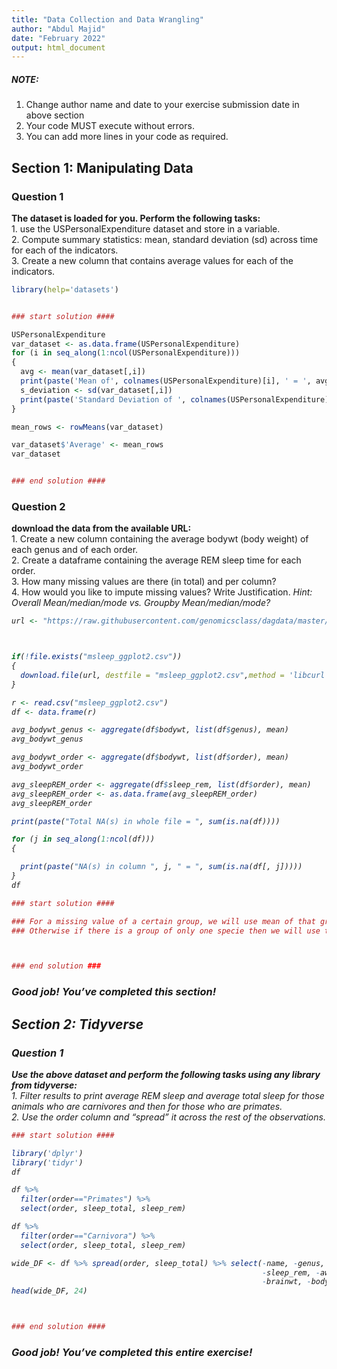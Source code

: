 ---
title: "Data Collection and Data Wrangling"
author: "Abdul Majid"
date: "February 2022"
output: html_document
---

##### NOTE: 
1. Change author name and date to your exercise submission date in above section
2. Your code MUST execute without errors. 
3. You can add more lines in your code as required.

## Section 1: Manipulating Data

### Question 1 
**The dataset is loaded for you. Perform the following tasks:**  
1. use the USPersonalExpenditure dataset and store in a variable.  
2. Compute summary statistics: mean, standard deviation (sd) across time for each of the indicators.  
3. Create a new column that contains average values for each of the indicators.  


```{r }
library(help='datasets')
```


```{r }


```

```{r }
### start solution ####
```


```{r }
USPersonalExpenditure
var_dataset <- as.data.frame(USPersonalExpenditure)
for (i in seq_along(1:ncol(USPersonalExpenditure)))
{
  avg <- mean(var_dataset[,i])
  print(paste('Mean of', colnames(USPersonalExpenditure)[i], ' = ', avg))
  s_deviation <- sd(var_dataset[,i])
  print(paste('Standard Deviation of ', colnames(USPersonalExpenditure)[i], ' = ', s_deviation))
}
```


```{r }

mean_rows <- rowMeans(var_dataset)

var_dataset$'Average' <- mean_rows
var_dataset
```


```{r }

```


```{r }
### end solution ####
```

### Question 2 
**download the data from the available URL:**  
1. Create a new column containing the average bodywt (body weight) of each genus and of each order.  
2. Create a dataframe containing the average REM sleep time for each order.  
3. How many missing values are there (in total) and per column?  
4. How would you like to impute missing values? Write Justification.  <i> Hint: Overall Mean/median/mode vs. Groupby Mean/median/mode?


```{r }
url <- "https://raw.githubusercontent.com/genomicsclass/dagdata/master/inst/extdata/msleep_ggplot2.csv"



if(!file.exists("msleep_ggplot2.csv"))
{
  download.file(url, destfile = "msleep_ggplot2.csv",method = 'libcurl')
}

r <- read.csv("msleep_ggplot2.csv")
df <- data.frame(r)

avg_bodywt_genus <- aggregate(df$bodywt, list(df$genus), mean)
avg_bodywt_genus

avg_bodywt_order <- aggregate(df$bodywt, list(df$order), mean)
avg_bodywt_order

avg_sleepREM_order <- aggregate(df$sleep_rem, list(df$order), mean)
avg_sleepREM_order <- as.data.frame(avg_sleepREM_order)
avg_sleepREM_order

print(paste("Total NA(s) in whole file = ", sum(is.na(df))))

for (j in seq_along(1:ncol(df)))
{

  print(paste("NA(s) in column ", j, " = ", sum(is.na(df[, j]))))
}
df

```


```{r }
### start solution ####
```


```{r }

### For a missing value of a certain group, we will use mean of that group.
### Otherwise if there is a group of only one specie then we will use the overall mean

```


```{r }

```


```{r }

```


```{r }
### end solution ###
```

### Good job! You've completed this section!

## Section 2: Tidyverse

### Question 1
**Use the above dataset and perform the following tasks using any library from tidyverse:**  
1. Filter results to print average REM sleep and average total sleep  for those animals who are carnivores and then for those who are primates.  
2. Use the order column and "spread" it across the rest of the observations.


```{r }
### start solution ####
```


```{r }

library('dplyr')
library('tidyr')
df

```


```{r }

df %>% 
  filter(order=="Primates") %>% 
  select(order, sleep_total, sleep_rem)

```


```{r }

df %>% 
  filter(order=="Carnivora") %>% 
  select(order, sleep_total, sleep_rem)

```


```{r }

wide_DF <- df %>% spread(order, sleep_total) %>% select(-name, -genus, -vore, -conservation,
                                                        -sleep_rem, -awake, -sleep_cycle, 
                                                        -brainwt, -bodywt)
head(wide_DF, 24)

```


```{r }

```


```{r }

```


```{r }
### end solution ####
```

### Good job! You've completed this entire exercise!
